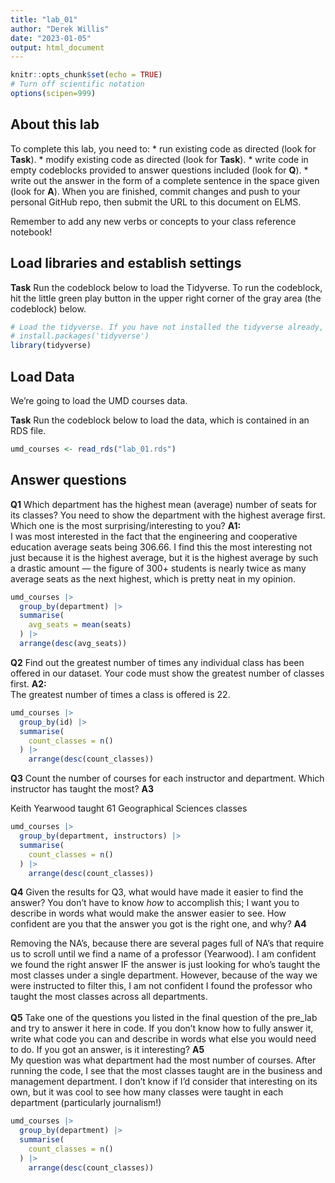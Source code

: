 ```yaml
---
title: "lab_01"
author: "Derek Willis"
date: "2023-01-05"
output: html_document
---
```


```r
knitr::opts_chunk$set(echo = TRUE)
# Turn off scientific notation
options(scipen=999)
```

## About this lab

To complete this lab, you need to: \* run existing code as directed (look for **Task**). \* modify existing code as directed (look for **Task**). \* write code in empty codeblocks provided to answer questions included (look for **Q**). \* write out the answer in the form of a complete sentence in the space given (look for **A**). When you are finished, commit changes and push to your personal GitHub repo, then submit the URL to this document on ELMS.

Remember to add any new verbs or concepts to your class reference notebook!

## Load libraries and establish settings

**Task** Run the codeblock below to load the Tidyverse. To run the codeblock, hit the little green play button in the upper right corner of the gray area (the codeblock) below.

```r
# Load the tidyverse. If you have not installed the tidyverse already, remove the # from the next line and run it first.  
# install.packages('tidyverse')
library(tidyverse)
```

## Load Data

We're going to load the UMD courses data.

**Task** Run the codeblock below to load the data, which is contained in an RDS file.

```r
umd_courses <- read_rds("lab_01.rds")
```

## Answer questions

**Q1** Which department has the highest mean (average) number of seats for its classes? You need to show the department with the highest average first. Which one is the most surprising/interesting to you? **A1:**\
I was most interested in the fact that the engineering and cooperative education average seats being 306.66. I find this the most interesting not just because it is the highest average, but it is the highest average by such a drastic amount — the figure of 300+ students is nearly twice as many average seats as the next highest, which is pretty neat in my opinion.

```r
umd_courses |>
  group_by(department) |>
  summarise(
    avg_seats = mean(seats)
  ) |>
  arrange(desc(avg_seats))

```

**Q2** Find out the greatest number of times any individual class has been offered in our dataset. Your code must show the greatest number of classes first. **A2:\
**The greatest number of times a class is offered is 22.

```r
umd_courses |> 
  group_by(id) |>
  summarise(
    count_classes = n()
  ) |>
    arrange(desc(count_classes))
```

**Q3** Count the number of courses for each instructor and department. Which instructor has taught the most? **A3**

Keith Yearwood taught 61 Geographical Sciences classes

```r
umd_courses |> 
  group_by(department, instructors) |>
  summarise(
    count_classes = n()
  ) |>
    arrange(desc(count_classes))
```

**Q4** Given the results for Q3, what would have made it easier to find the answer? You don't have to know *how* to accomplish this; I want you to describe in words what would make the answer easier to see. How confident are you that the answer you got is the right one, and why? **A4**

Removing the NA's, because there are several pages full of NA's that require us to scroll until we find a name of a professor (Yearwood). I am confident we found the right answer IF the answer is just looking for who's taught the most classes under a single department. However, because of the way we were instructed to filter this, I am not confident I found the professor who taught the most classes across all departments.\
\
**Q5** Take one of the questions you listed in the final question of the pre_lab and try to answer it here in code. If you don't know how to fully answer it, write what code you can and describe in words what else you would need to do. If you got an answer, is it interesting? **A5\
**My question was what department had the most number of courses. After running the code, I see that the most classes taught are in the business and management department. I don't know if I'd consider that interesting on its own, but it was cool to see how many classes were taught in each department (particularly journalism!)

```r
umd_courses |> 
  group_by(department) |>
  summarise(
    count_classes = n()
  ) |>
    arrange(desc(count_classes))
```
